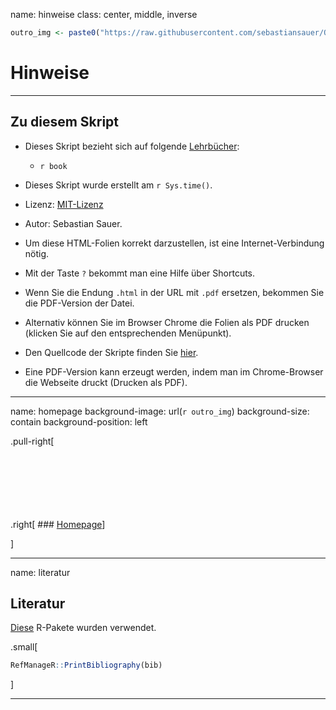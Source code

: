 
name: hinweise
class: center, middle, inverse




```r
outro_img <- paste0("https://raw.githubusercontent.com/sebastiansauer/QM2-Folien/main/img/outro/img", params$kapitel_nr, ".jpg")
```


# Hinweise 

---

## Zu diesem Skript

- Dieses Skript bezieht sich auf folgende [Lehrbücher](#literatur): 
  - `r book`


- Dieses Skript wurde erstellt am `r Sys.time()`. 

- Lizenz: [MIT-Lizenz](https://github.com/sebastiansauer/QM2-Folien/blob/main/LICENSE)

- Autor: Sebastian Sauer.

- Um diese HTML-Folien korrekt darzustellen, ist eine Internet-Verbindung nötig.

- Mit der Taste `?` bekommt man eine Hilfe über Shortcuts.

- Wenn Sie die Endung `.html` in der URL mit `.pdf` ersetzen, bekommen Sie die PDF-Version der Datei. 

- Alternativ können Sie im Browser Chrome die Folien als PDF drucken (klicken Sie auf den entsprechenden Menüpunkt).

- Den Quellcode der Skripte finden Sie [hier](https://github.com/sebastiansauer/QM2-Folien/tree/main/Themen).

- Eine PDF-Version kann erzeugt werden, indem man im Chrome-Browser die Webseite druckt (Drucken als PDF).

---

name: homepage
background-image: url(`r outro_img`)
background-size: contain
background-position: left




.pull-right[

</br>
</br>
</br>
</br>
</br>
</br>
.right[
### [Homepage](https://sebastiansauer.github.io/bayes-start/)
]


]





<!-- https://github.com/sebastiansauer/QM2-Folien/blob/main/img/outro/img1.jpg?raw=true -->
<!-- ../img/outro/img -->

---

name: literatur

## Literatur

[Diese](https://sebastiansauer.github.io/QM2-Folien/citations.html) R-Pakete wurden verwendet.

.small[
```r
RefManageR::PrintBibliography(bib)
```

]


---


